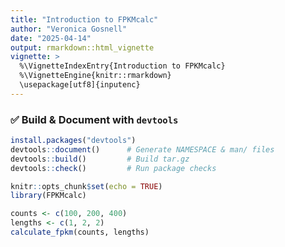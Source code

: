```yaml
---
title: "Introduction to FPKMcalc"
author: "Veronica Gosnell"
date: "2025-04-14"
output: rmarkdown::html_vignette
vignette: >
  %\VignetteIndexEntry{Introduction to FPKMcalc}
  %\VignetteEngine{knitr::rmarkdown}
  \usepackage[utf8]{inputenc}
---
```



### ✅ Build & Document with `devtools`

```r
install.packages("devtools")
devtools::document()      # Generate NAMESPACE & man/ files
devtools::build()         # Build tar.gz
devtools::check()         # Run package checks
```

```r
knitr::opts_chunk$set(echo = TRUE)
library(FPKMcalc)

counts <- c(100, 200, 400)
lengths <- c(1, 2, 2)
calculate_fpkm(counts, lengths)

```

